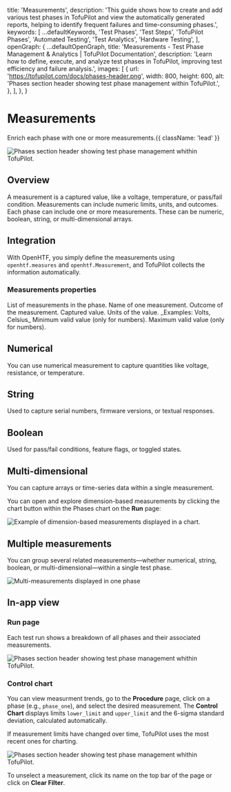 
  title: 'Measurements',
  description:
    'This guide shows how to create and add various test phases in TofuPilot and view the automatically generated reports, helping to identify frequent failures and time-consuming phases.',
  keywords: [
    ...defaultKeywords,
    'Test Phases',
    'Test Steps',
    'TofuPilot Phases',
    'Automated Testing',
    'Test Analytics',
    'Hardware Testing',
  ],
  openGraph: {
    ...defaultOpenGraph,
    title:
      'Measurements - Test Phase Management & Analytics | TofuPilot Documentation',
    description:
      'Learn how to define, execute, and analyze test phases in TofuPilot, improving test efficiency and failure analysis.',
    images: [
      {
        url: 'https://tofupilot.com/docs/phases-header.png',
        width: 800,
        height: 600,
        alt: 'Phases section header showing test phase management within TofuPilot.',
      },
    ],
  },
}

# Measurements

Enrich each phase with one or more measurements.{{ className: 'lead' }}

<Image
  src="/measurements-header.png"
  alt="Phases section header showing test phase management whithin TofuPilot."
/>

## Overview

A measurement is a captured value, like a voltage, temperature, or pass/fail condition. Measurements can include numeric limits, units, and outcomes. Each phase can include one or more measurements. These can be numeric, boolean, string, or multi-dimensional arrays.

## Integration

With OpenHTF, you simply define the measurements using `openhtf.measures` and `openhtf.Measurement`, and TofuPilot collects the information automatically.

<CodeGroup>
  <CodeGithub
    title="OpenHTF"
    branch="main"
    path="docs_tofupilot/phases/optional/openhtf/main.py"
  />
  <CodeGithub
    title="Vanilla Python"
    branch="main"
    path="docs_tofupilot/phases/optional/client/main.py"
  />
</CodeGroup>

### Measurements properties

<Properties>
    <Property name="measurements" type="array (optional)">
        List of measurements in the phase.
    </Property>
    <Property name="name" type="string" indent={1}>
        Name of one measurement.
    </Property>
    <Property
        name="outcome"
        type='"PASS" | "FAIL" | "UNSET"'
        indent={1}
    >
        Outcome of the measurement.
    </Property>
    <Property
        name="measured_value"
        type="number | string | boolean | dict (optional)"
        indent={1}
    >
        Captured value.
    </Property>
    <Property name="units" type="string | array (optional)" indent={1}>
        Units of the value. _Examples: Volts, Celsius_
    </Property>
    <Property name="lower_limit" type="number (optional)" indent={1}>
        Minimum valid value (only for numbers).
    </Property>
    <Property name="upper_limit" type="number (optional)" indent={1}>
        Maximum valid value (only for numbers).
    </Property>
</Properties>

## Numerical
You can use numerical measurement to capture quantities like voltage, resistance, or temperature.

<CodeGroup>
  <CodeGithub
    title="OpenHTF"
    branch="main"
    path="docs_tofupilot/measurements/numerical/openhtf/main.py"
  />
  <CodeGithub
    title="Vanilla Python"
    branch="main"
    path="docs_tofupilot/measurements/numerical/client/main.py"
  />
</CodeGroup>

## String
Used to capture serial numbers, firmware versions, or textual responses.

<CodeGroup>
  <CodeGithub
    title="OpenHTF"
    branch="main"
    path="docs_tofupilot/measurements/string/openhtf/main.py"
  />
  <CodeGithub
    title="Vanilla Python"
    branch="main"
    path="docs_tofupilot/measurements/string/client/main.py"
  />
</CodeGroup>


## Boolean
Used for pass/fail conditions, feature flags, or toggled states.

<CodeGroup>
  <CodeGithub
    title="OpenHTF"
    branch="main"
    path="docs_tofupilot/measurements/boolean/openhtf/main.py"
  />
  <CodeGithub
    title="Vanilla Python"
    branch="main"
    path="docs_tofupilot/measurements/boolean/client/main.py"
  />
</CodeGroup>

## Multi-dimensional

You can capture arrays or time-series data within a single measurement.

<CodeGroup>
  <CodeGithub
    title="OpenHTF"
    branch="main"
    path="docs_tofupilot/measurements/dimensional/openhtf/main.py"
  />
  <CodeGithub
    title="Vanilla Python"
    branch="main"
    path="docs_tofupilot/measurements/dimensional/client/main.py"
  />
</CodeGroup>

You can open and explore dimension-based measurements by clicking the chart button within the Phases chart on the **Run** page:

<Image
  src="/measurements-multi-dim.png"
  alt="Example of dimension-based measurements displayed in a chart."
/>

## Multiple measurements

You can group several related measurements—whether numerical, string, boolean, or multi-dimensional—within a single test phase.

<CodeGroup>
  <CodeGithub
    title="OpenHTF"
    branch="main"
    path="docs_tofupilot/measurements/multi-measurements/openhtf/main.py"
  />
  <CodeGithub
    title="Vanilla Python"
    branch="main"
    path="docs_tofupilot/measurements/multi-measurements/client/main.py"
  />
</CodeGroup>


<Image
  src="/measurements-multi-measurements.png"
  alt="Multi-measurements displayed in one phase"
/>

## In-app view

### Run page

Each test run shows a breakdown of all phases and their associated measurements.

<Image
  src="/measurements-page-run.png"
  alt="Phases section header showing test phase management whithin TofuPilot."
/>

### Control chart

You can view measurment trends, go to the  **Procedure** page, click on a phase (e.g., `phase_one`), and select the desired measurement. The **Control Chart** displays limits `lower_limit` and `upper_limit` and the 6-sigma standard deviation, calculated automatically.

<Note>
    If measurement limits have changed over time, TofuPilot uses the most recent ones for charting.
</Note>

<Image
  src="/measurements-page-procedure2.png"
  alt="Phases section header showing test phase management whithin TofuPilot."
/>

To unselect a measurement, click its name on the top bar of the page or click on **Clear Filter**.
